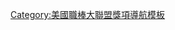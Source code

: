 {{Baseball navbox
|name=Tony Conigliaro Award
|title=[[湯尼·康尼格里亞羅獎]]
|state = {{{state|autocollapse}}}
|listclass = hlist
|list1=
*1990：{{link-en|吉姆·艾辛萊克|Jim Eisenreich|艾辛萊克}}
*1991：{{link-en|迪奇·索恩|Dickie Thon|索恩}}
*1992：[[吉姆·亞伯特|亞伯特]]
*1993：[[博·傑克遜|傑克遜]]
*1994：[[馬克·萊特 (棒球)|萊特]]
*1995：{{link-en|史考特·拉丁斯基|Scott Radinsky|拉丁斯基}}
*1996：[[寇蒂斯·普萊德|普萊德]]
*1997：[[艾瑞克·戴維斯|戴維斯]]
*1998：[[布瑞特·塞伯海金|塞伯海金]]
*1999：[[麥克·洛威爾|洛威爾]]
*2000：{{link-en|肯特·梅克爾|Kent Mercker|梅克爾}}&{{link-en|湯尼·桑德斯|Tony Saunders|桑德斯}}
*2001：{{link-en|葛萊姆·洛伊德|Graeme Lloyd|洛伊德}}&{{link-en|傑森·強森|Jason Johnson (baseball)|強森}}
*2002：[[荷西·里荷|里荷]]
*2003：{{link-en|吉姆·梅西爾|Jim Mecir|梅西爾}}
*2004：{{link-en|戴文·布拉佐頓|Dewon Brazelton|布拉佐頓}}
*2005：{{link-en|亞倫·庫克|Aaron Cook (baseball)|庫克}}
*2006：[[弗雷迪·桑切斯|桑契斯]]
*2007：[[喬恩·萊斯特|萊斯特]]
*2008：[[羅科·巴爾德里|巴爾德里]]
*2009：[[克里斯·卡本特|卡本特]]
*2010：{{link-en|喬亞金·貝諾伊特|Joaquín Benoit|貝諾伊特}}
*2011：{{link-en|湯尼·坎帕納|Tony Campana|坎帕納}}
*2012：[[R·A·迪奇|迪奇]]
*2013：[[約翰·雷基|雷基]]
*2014：{{link-en|威爾森·拉莫斯|Wilson Ramos|拉莫斯}}
*2015：{{link-en|米契·哈里斯|Mitch Harris (baseball)|哈里斯}}
*2016：{{link-en|楊格維斯·索拉提|Yangervis Solarte|索拉提}}
*2017：{{link-en|查德·貝提斯|Chad Bettis|貝提斯}}
*2018：[[史蒂芬·皮斯考提|皮斯考提]]
*2019：{{link-en|瑞奇·希爾|Rich Hill (pitcher)|希爾}}
*2020：[[丹尼爾·巴德|巴德]]
}}<noinclude>
{{collapsible option}}
[[Category:美國職棒大聯盟獎項導航模板]]
</noinclude>